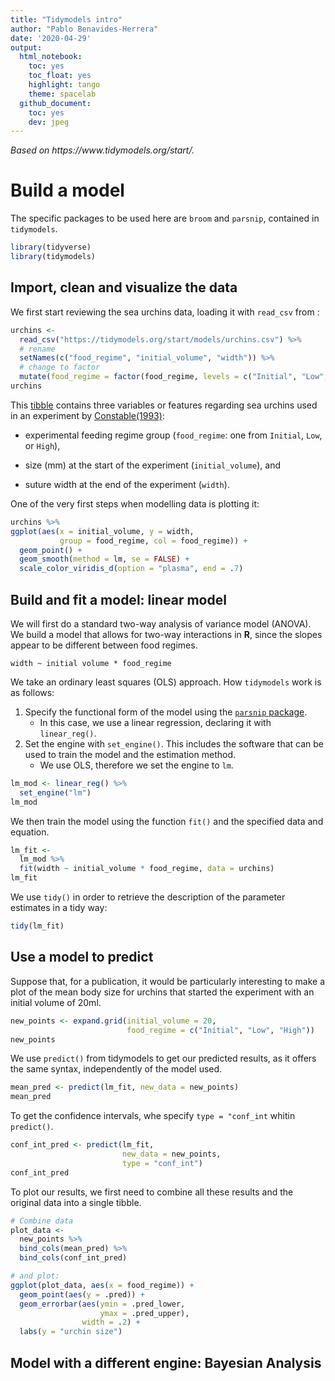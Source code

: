 ```yaml
---
title: "Tidymodels intro"
author: "Pablo Benavides-Herrera"
date: '2020-04-29'
output:
  html_notebook:
    toc: yes
    toc_float: yes
    highlight: tango
    theme: spacelab
  github_document:
    toc: yes
    dev: jpeg
---
```


*Based on https://www.tidymodels.org/start/.*

# Build a model

The specific packages to be used here are `broom` and `parsnip`, contained in `tidymodels`.

```r
library(tidyverse)
library(tidymodels)
```

## Import, clean and visualize the data

We first start reviewing the sea urchins data, loading it with `read_csv` from :

```r
urchins <-
  read_csv("https://tidymodels.org/start/models/urchins.csv") %>% 
  # rename
  setNames(c("food_regime", "initial_volume", "width")) %>% 
  # change to factor
  mutate(food_regime = factor(food_regime, levels = c("Initial", "Low", "High")))
urchins
```

This [tibble](https://tibble.tidyverse.org/index.html) contains three variables or features regarding sea urchins used in an experiment by [Constable(1993)](https://link.springer.com/article/10.1007/BF00349318):

* experimental feeding regime group (`food_regime`: one from `Initial`, `Low`, or `High`),

* size (mm) at the start of the experiment (`initial_volume`), and

* suture width at the end of the experiment (`width`).

One of the very first steps when modelling data is plotting it:

```r
urchins %>% 
ggplot(aes(x = initial_volume, y = width, 
           group = food_regime, col = food_regime)) + 
  geom_point() + 
  geom_smooth(method = lm, se = FALSE) +
  scale_color_viridis_d(option = "plasma", end = .7)
```

## Build and fit a model: linear model

We will first do a standard two-way analysis of variance model (ANOVA). We build a model that allows for two-way interactions in **R**, since the slopes appear to be different between food regimes.

``` 
width ~ initial volume * food_regime
```

We take an ordinary least squares (OLS) approach. How `tidymodels` work is as follows:

1. Specify the functional form of the model using the [`parsnip` package](https://tidymodels.github.io/parsnip/).
    - In this case, we use a linear regression, declaring it with `linear_reg()`.

2. Set the engine with `set_engine()`. This includes the software that can be used to train the model and the estimation method.
    - We use OLS, therefore we set the engine to `lm`.

```r
lm_mod <- linear_reg() %>% 
  set_engine("lm")
lm_mod
```

We then train the model using the function `fit()` and the specified data and equation.

```r
lm_fit <- 
  lm_mod %>% 
  fit(width ~ initial_volume * food_regime, data = urchins)
lm_fit
```

We use `tidy()` in order to retrieve the description of the parameter estimates in a tidy way:

```r
tidy(lm_fit)
```
## Use a model to predict

Suppose that, for a publication, it would be particularly interesting to make a plot of the mean body size for urchins that started the experiment with an initial volume of 20ml.

```r
new_points <- expand.grid(initial_volume = 20, 
                          food_regime = c("Initial", "Low", "High"))
new_points
```
We use `predict()` from tidymodels to get our predicted results, as it offers the same syntax, independently of the model used.

```r
mean_pred <- predict(lm_fit, new_data = new_points)
mean_pred
```

To get the confidence intervals, whe specify `type = "conf_int` whitin `predict()`.

```r
conf_int_pred <- predict(lm_fit, 
                         new_data = new_points, 
                         type = "conf_int")
conf_int_pred
```

To plot our results, we first need to combine all these results and the original data into a single tibble.

```r
# Combine data
plot_data <- 
  new_points %>% 
  bind_cols(mean_pred) %>% 
  bind_cols(conf_int_pred)

# and plot:
ggplot(plot_data, aes(x = food_regime)) + 
  geom_point(aes(y = .pred)) + 
  geom_errorbar(aes(ymin = .pred_lower, 
                    ymax = .pred_upper),
                width = .2) + 
  labs(y = "urchin size")
```

## Model with a different engine: Bayesian Analysis

